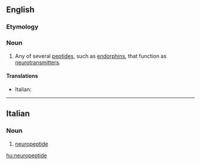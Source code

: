==English==
===Etymology===
{{prefix|neuro|peptide}}
{{wikipedia}}

===Noun===
{{en-noun}}

# {{neurotransmitter}} Any of several [[peptide]]s, such as [[endorphin]]s, that function as [[neurotransmitter]]s.

====Translations====
{{trans-top|peptide that function as a neurotransmitter}}
* Italian: {{t-|it|neuropeptide|m}}
{{trans-mid}}
{{trans-bottom}}

----

==Italian==

===Noun===
{{it-noun|neuropeptid|m|e|i}}

# [[#English|neuropeptide]]

[[hu:neuropeptide]]